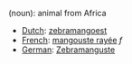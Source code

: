 (noun): animal from Africa

*[[Dutch]]: [[zebramangoest]]
*[[French]]: [[mangouste rayée]] ''f''
*[[German]]: [[Zebramanguste]]